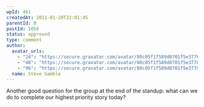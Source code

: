 ```yaml
---
wpId: 461
createdAt: 2011-01-20T22:01:45
parentId: 0
postId: 1056
status: approved
type: comment
author:
  avatar_urls:
    - "24": "https://secure.gravatar.com/avatar/80c05f1f589d0701f5e3778ea727ef79?s=24&d=mm&r=g"
    - "48": "https://secure.gravatar.com/avatar/80c05f1f589d0701f5e3778ea727ef79?s=48&d=mm&r=g"
    - "96": "https://secure.gravatar.com/avatar/80c05f1f589d0701f5e3778ea727ef79?s=96&d=mm&r=g"
  name: Steve Gamble
---
```


Another good question for the group at the end of the standup: what can we do to complete our highest priority story today?